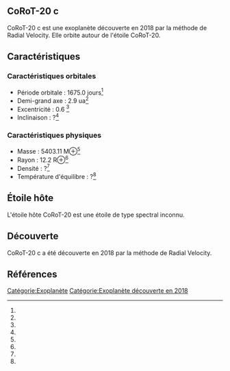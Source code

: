 == CoRoT-20 c ==

{{Infobox Exoplanète
| nom = CoRoT-20 c
| image = 
| légende = 
| étoile = CoRoT-20
| constellation = 
| ascension_droite = 
| déclinaison = 
| distance = ?
| type_spectral = ?
| masse = 5403.11 M⊕<ref></ref>
| rayon = 12.2 R⊕<ref></ref>
| densité = ?<ref></ref>
| gravité = ?<ref></ref>
| température = ?<ref></ref>
| période = 1675.0 j<ref></ref>
| demi_grand_axe = 2.9 ua<ref></ref>
| excentricité = 0.6 <ref></ref>
| inclinaison = ?<ref></ref>
| méthode_découverte = Radial Velocity
| date_découverte = 2018
| statut = Confirmée
}}

CoRoT-20 c est une exoplanète découverte en 2018 par la méthode de Radial Velocity. Elle orbite autour de l'étoile CoRoT-20.

== Caractéristiques ==

=== Caractéristiques orbitales ===
* Période orbitale : 1675.0 jours<ref></ref>
* Demi-grand axe : 2.9 ua<ref></ref>
* Excentricité : 0.6 <ref></ref>
* Inclinaison : ?<ref></ref>

=== Caractéristiques physiques ===
* Masse : 5403.11 M⊕<ref></ref>
* Rayon : 12.2 R⊕<ref></ref>
* Densité : ?<ref></ref>
* Température d'équilibre : ?<ref></ref>

== Étoile hôte ==

{{Infobox Étoile
| nom = CoRoT-20
| image = 
| légende = 
| constellation = 
| ascension_droite = 
| déclinaison = 
| distance = ?
| type_spectral = ?
| magnitude_absolue = 
| magnitude_apparente = 
| masse = ?<ref></ref>
| rayon = ?<ref></ref>
| température = ?<ref></ref>
| métallicité = ?<ref></ref>
| âge = ?<ref></ref>
}}

L'étoile hôte CoRoT-20 est une étoile de type spectral inconnu.

== Découverte ==

CoRoT-20 c a été découverte en 2018 par la méthode de Radial Velocity.

== Références ==
<references />

[[Catégorie:Exoplanète]]
[[Catégorie:Exoplanète découverte en 2018]]

